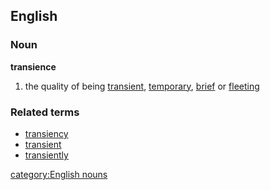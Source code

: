 ==English==
===Noun===
'''transience'''
# the quality of being [[transient]], [[temporary]], [[brief]] or [[fleeting]]
===Related terms===
*[[transiency]]
*[[transient]]
*[[transiently]]
[[category:English nouns]]
